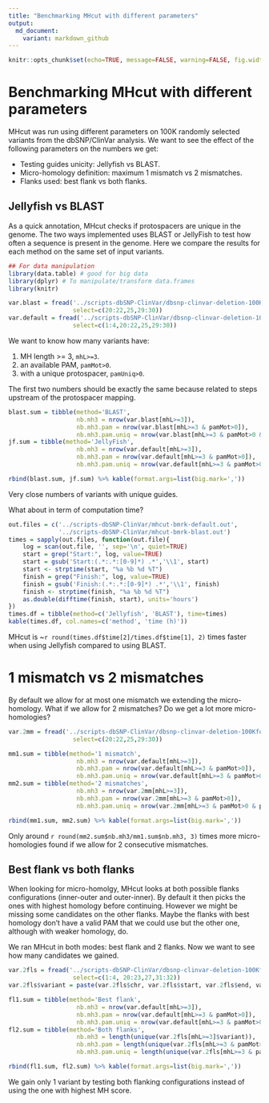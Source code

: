 ```yaml
---
title: "Benchmarking MHcut with different parameters"
output:
  md_document:
    variant: markdown_github
---
```


```r
knitr::opts_chunk$set(echo=TRUE, message=FALSE, warning=FALSE, fig.width=10)
```

# Benchmarking MHcut with different parameters

MHcut was run using different parameters on 100K randomly selected variants from the dbSNP/ClinVar analysis.
We want to see the effect of the following parameters on the numbers we get:

- Testing guides unicity: Jellyfish vs BLAST.
- Micro-homology definition: maximum 1 mismatch vs 2 mismatches.
- Flanks used: best flank vs both flanks.

## Jellyfish vs BLAST

As a quick annotation, MHcut checks if protospacers are unique in the genome. 
The two ways implemented uses BLAST or JellyFish to test how often a sequence is present in the genome.
Here we compare the results for each method on the same set of input variants.

```r
## For data manipulation
library(data.table) # good for big data
library(dplyr) # To manipulate/transform data.frames
library(knitr)
```


```r
var.blast = fread('../scripts-dbSNP-ClinVar/dbsnp-clinvar-deletion-100KforBenchmark-1CMM-blast-bestFl-variants.tsv',
                  select=c(20:22,25,29:30))
var.default = fread('../scripts-dbSNP-ClinVar/dbsnp-clinvar-deletion-100KforBenchmark-1CMM-jellyfish-bestFl-variants.tsv',
                  select=c(1:4,20:22,25,29:30))
```

We want to know how many variants have:

1. MH length >= 3, `mhL>=3`.
1. an available PAM, `pamMot>0`.
1. with a unique protospacer, `pamUniq>0`.

The first two numbers should be exactly the same because related to steps upstream of the protospacer mapping.

```r
blast.sum = tibble(method='BLAST',
                   nb.mh3 = nrow(var.blast[mhL>=3]),
                   nb.mh3.pam = nrow(var.blast[mhL>=3 & pamMot>0]),
                   nb.mh3.pam.uniq = nrow(var.blast[mhL>=3 & pamMot>0 & pamUniq>0]))
jf.sum = tibble(method='JellyFish',
                   nb.mh3 = nrow(var.default[mhL>=3]),
                   nb.mh3.pam = nrow(var.default[mhL>=3 & pamMot>0]),
                   nb.mh3.pam.uniq = nrow(var.default[mhL>=3 & pamMot>0 & pamUniq>0]))

rbind(blast.sum, jf.sum) %>% kable(format.args=list(big.mark=','))
```

Very close numbers of variants with unique guides.

What about in term of computation time?

```r
out.files = c('../scripts-dbSNP-ClinVar/mhcut-bmrk-default.out',
              '../scripts-dbSNP-ClinVar/mhcut-bmrk-blast.out')
times = sapply(out.files, function(out.file){
    log = scan(out.file, '', sep='\n', quiet=TRUE)
    start = grep("Start:", log, value=TRUE)
    start = gsub('Start:(.*:.*:[0-9]*) .*','\\1', start)
    start <- strptime(start, "%a %b %d %T")
    finish = grep("Finish:", log, value=TRUE)
    finish = gsub('Finish:(.*:.*:[0-9]*) .*','\\1', finish)
    finish <- strptime(finish, "%a %b %d %T")
    as.double(difftime(finish, start), units='hours')
})
times.df = tibble(method=c('Jellyfish', 'BLAST'), time=times)
kable(times.df, col.names=c('method', 'time (h)'))
```

MHcut is ~`r round(times.df$time[2]/times.df$time[1], 2)` times faster when using Jellyfish compared to using BLAST.

# 1 mismatch vs 2 mismatches

By default we allow for at most one mismatch we extending the micro-homology.
What if we allow for 2 mismatches? 
Do we get a lot more micro-homologies?

```r
var.2mm = fread('../scripts-dbSNP-ClinVar/dbsnp-clinvar-deletion-100KforBenchmark-2CMM-jellyfish-bestFl-variants.tsv',
                  select=c(20:22,25,29:30))

mm1.sum = tibble(method='1 mismatch',
                   nb.mh3 = nrow(var.default[mhL>=3]),
                   nb.mh3.pam = nrow(var.default[mhL>=3 & pamMot>0]),
                   nb.mh3.pam.uniq = nrow(var.default[mhL>=3 & pamMot>0 & pamUniq>0]))
mm2.sum = tibble(method='2 mismatches',
                   nb.mh3 = nrow(var.2mm[mhL>=3]),
                   nb.mh3.pam = nrow(var.2mm[mhL>=3 & pamMot>0]),
                   nb.mh3.pam.uniq = nrow(var.2mm[mhL>=3 & pamMot>0 & pamUniq>0]))

rbind(mm1.sum, mm2.sum) %>% kable(format.args=list(big.mark=','))
```

Only around `r round(mm2.sum$nb.mh3/mm1.sum$nb.mh3, 3)` times more micro-homologies found if we allow for 2 consecutive mismatches.


## Best flank vs both flanks

When looking for micro-homolgy, MHcut looks at both possible flanks configurations (inner-outer and outer-inner).
By default it then picks the ones with highest homology before continuing.
However we might be missing some candidates on the other flanks. 
Maybe the flanks with best homology don't have a valid PAM that we could use but the other one, although with weaker homology, do.

We ran MHcut in both modes: best flank and 2 flanks.
Now we want to see how many candidates we gained.

```r
var.2fls = fread('../scripts-dbSNP-ClinVar/dbsnp-clinvar-deletion-100KforBenchmark-1CMM-jellyfish-2fls-variants.tsv',
                  select=c(1:4, 20:23,27,31:32))
var.2fls$variant = paste(var.2fls$chr, var.2fls$start, var.2fls$end, var.2fls$RS)

fl1.sum = tibble(method='Best flank',
                   nb.mh3 = nrow(var.default[mhL>=3]),
                   nb.mh3.pam = nrow(var.default[mhL>=3 & pamMot>0]),
                   nb.mh3.pam.uniq = nrow(var.default[mhL>=3 & pamMot>0 & pamUniq>0]))
fl2.sum = tibble(method='Both flanks',
                   nb.mh3 = length(unique(var.2fls[mhL>=3]$variant)),
                   nb.mh3.pam = length(unique(var.2fls[mhL>=3 & pamMot>0]$variant)),
                   nb.mh3.pam.uniq = length(unique(var.2fls[mhL>=3 & pamMot>0 & pamUniq>0]$variant)))

rbind(fl1.sum, fl2.sum) %>% kable(format.args=list(big.mark=','))
```

We gain only 1 variant by testing both flanking configurations instead of using the one with highest MH score.
